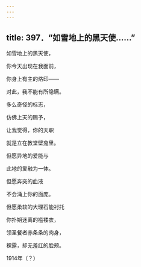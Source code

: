 ```yaml
---
---
---
```

title: 397．“如雪地上的黑天使……”
---




如雪地上的黑天使，

你今天出现在我面前，

你身上有主的烙印——

对此，我不能有所隐瞒。

多么奇怪的标志，

仿佛上天的赐予，

让我觉得，你的天职

就是立在教堂壁龛里。

但愿异地的爱能与

此地的爱融为一体。

但愿奔突的血液

不会涌上你的面庞。

但愿柔软的大理石能衬托

你扑朔迷离的褴褛衣，

领圣餐者赤条条的肉身，

裸露，却无羞红的脸颊。

1914年（？）